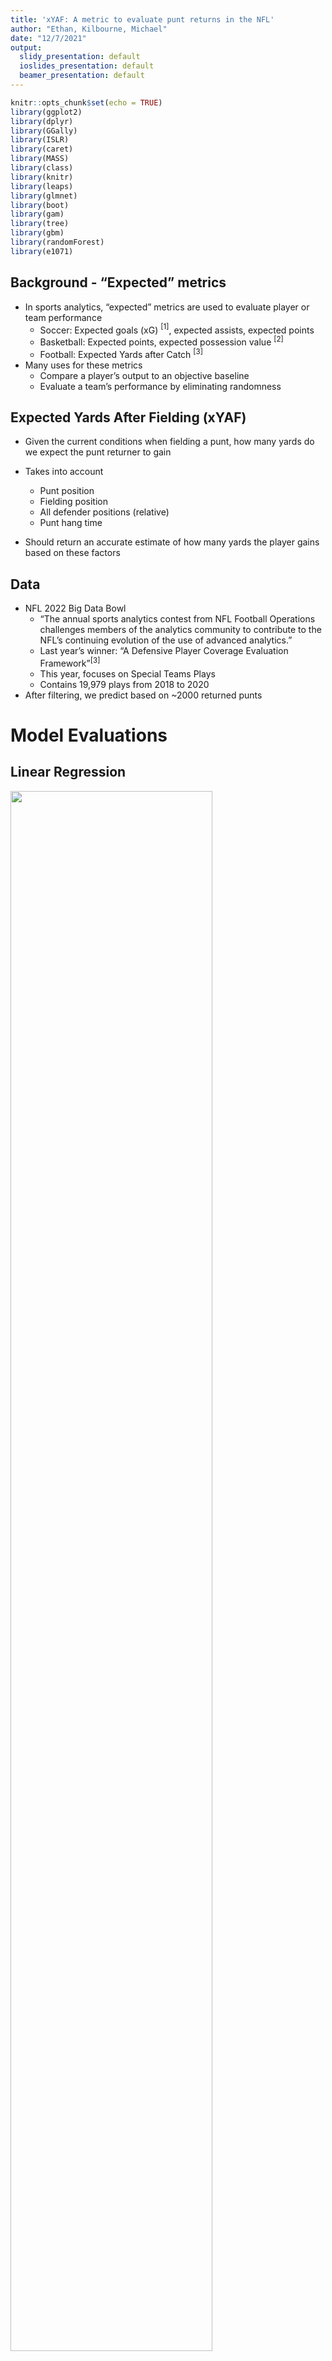 ```yaml
---
title: 'xYAF: A metric to evaluate punt returns in the NFL'
author: "Ethan, Kilbourne, Michael"
date: "12/7/2021"
output:
  slidy_presentation: default
  ioslides_presentation: default
  beamer_presentation: default
---
```


```r
knitr::opts_chunk$set(echo = TRUE)
library(ggplot2)
library(dplyr)
library(GGally)
library(ISLR)
library(caret)
library(MASS)
library(class)
library(knitr)
library(leaps)
library(glmnet)
library(boot)
library(gam)
library(tree)
library(gbm)
library(randomForest)
library(e1071)

```

## Background - "Expected" metrics

- In sports analytics, "expected" metrics are used to evaluate player or team performance
  - Soccer: Expected goals (xG) $^{[1]}$, expected assists, expected points
  - Basketball: Expected points, expected possession value $^{[2]}$
  - Football: Expected Yards after Catch $^{[3]}$
  
- Many uses for these metrics
  - Compare a player's output to an objective baseline
  - Evaluate a team's performance by eliminating randomness
  
## Expected Yards After Fielding (xYAF)

- Given the current conditions when fielding a punt, how many yards do we expect the punt returner to gain

- Takes into account
  - Punt position
  - Fielding position
  - All defender positions (relative)
  - Punt hang time
  
- Should return an accurate estimate of how many yards the player gains based on these factors

## Data

- NFL 2022 Big Data Bowl
  - "The annual sports analytics contest from NFL Football Operations challenges members of the analytics community to contribute to the NFL’s continuing evolution of the use of advanced analytics."
  - Last year's winner: "A Defensive Player Coverage Evaluation Framework"$^{[3]}$
  - This year, focuses on Special Teams Plays
  - Contains 19,979 plays from 2018 to 2020
  
- After filtering, we predict based on ~2000 returned punts


# Model Evaluations

## Linear Regression

![](Images/QQLM.png){width=80%}

## Linear Regression

![](Images/LMMod1.png){width=80%}
![](Images/LMMod2.png){width=80%}
![](Images/LMMod3.png){width=80%}

## Linear Regression

![](Images/ResidualsFittedLM.png){width=80%}


## Logistic Regression

![](Images/LogitMod1.png){width=80%}
![](Images/LogitMod2.png){width=80%}
![](Images/LogitMod3.png){width=80%}

## Best Subset Selection (Forward, Backward)

![Forward Subset Selection](Images/AdjR2Forward.png){width=80%}

## Best Subset Selection (Forward, Backward)

![Forward Variable Selection](Images/ForwardVariables.png){width=80%}

## Best Subset Selection (Forward, Backward)

![Forward Variable Selection](Images/ForwardVars.png){width=80%}

## Best Subset Selection (Forward, Backward)

![Backward](Images/AdjR2Backward.png){width=80%}

## Best Subset Selection (Forward, Backward)

![Backward Variable Selection](Images/BackwardVariables.png){width=80%}

## Best Subset Selection (Forward, Backward)

![Backward Variable Selection](Images/BackwardVars.png){width=80%}

## Random Forests

![](Images/Tree.png){width=80%}

## Random Forests

![](Images/ActPredForest.png){width=80%}

## Random Forests

![](Images/ForestMod.png){width=80%}

## LASSO/Ridge Regression

![Actual vs Predicted Lasso](Images/ActPredLasso.png){width=80%}

## GAMs

![GAM Model](Images/GAMMod.png){width=60%}

## GAM

![Actual vs Predicted](Images/ActPredGam.png){width=80%}

## Splines

![Actual vs Predicted](Images/ActPredSpline.png){width=80%}

## Boosting

![Actual vs Predicted](Images/ActPredBoost.png){width=80%}

## Model Comparison

![MSEs](Images/ModelComparison.png)

# Evaluation and Conclusion

## Evaluation

Problem: Some methods assume normally distributed data

```r
data = read.csv("Data/puntinfo.csv")
n <- ggplot(data = data, aes(x = yards_gained, fill = ..x..)) + 
  geom_histogram(bins=100) + 
  scale_fill_gradient2(low='darkblue', mid='blue', high='lightblue', midpoint=-5, name = 'Yards Gained')

suppressWarnings(print(n))
```

## Evaluation

Possible solution: Variable Transforms

```r
l <- ggplot(data = data, aes(x = log(yards_gained), fill = ..x..)) + 
  geom_histogram(bins=100) + 
  scale_fill_gradient2(low='darkblue', mid='blue', high='lightblue', midpoint=0, name = 'Yards Gained')

suppressWarnings(print(l))
```

## Evaluation


```r
l <- ggplot(data = data, aes(x = sqrt(yards_gained), fill = ..x..)) + 
  geom_histogram(bins=100) + 
  scale_fill_gradient2(low='darkblue', mid='blue', high='lightblue', midpoint=0, name = 'Yards Gained')

suppressWarnings(print(l))
```

Better, but also doesn't handle negative values.

## Examples

![An 85 yard punt return by Diontae Johnson](https://media.giphy.com/media/eelOXCc4Xj3QuVP9mz/giphy-downsized-large.gif)
Predicted: 4.78 yards

## Examples

![A 2 yard punt return by Richie James Jr.](https://media.giphy.com/media/HdE4nMCU1kqKJm3cX6/giphy-downsized-large.gif)
Predicted: 1.52 yards

## Works Cited

[1] Sam Green. Assessing the performance of Premier League goalscorers. Stats Perform, 2012.

[2] https://grantland.com/features/expected-value-possession-nba-analytics/

[3] https://www.nfl.com/news/next-gen-stats-intro-to-expected-yards-after-catch-0ap3000000983644

[4] Peng et. al., A Defensive Player Coverage Evaluation Framework, https://www.kaggle.com/model284/a-defensive-player-coverage-evaluation-framework
